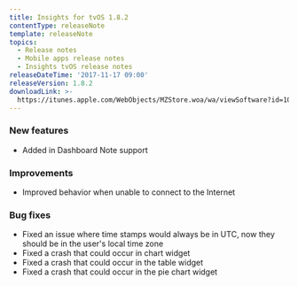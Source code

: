 ```yaml
---
title: Insights for tvOS 1.8.2
contentType: releaseNote
template: releaseNote
topics:
  - Release notes
  - Mobile apps release notes
  - Insights tvOS release notes
releaseDateTime: '2017-11-17 09:00'
releaseVersion: 1.8.2
downloadLink: >-
  https://itunes.apple.com/WebObjects/MZStore.woa/wa/viewSoftware?id=1098396112&mt=8
---
```


### New features

* Added in Dashboard Note support

### Improvements

* Improved behavior when unable to connect to the Internet

### Bug fixes

* Fixed an issue where time stamps would always be in UTC, now they should be in the user's local time zone
* Fixed a crash that could occur in chart widget
* Fixed a crash that could occur in the table widget
* Fixed a crash that could occur in the pie chart widget
